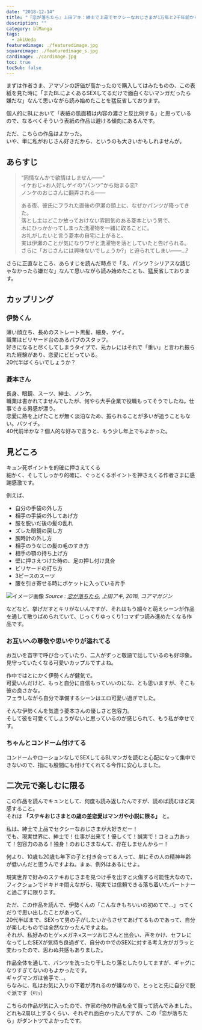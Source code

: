```yaml
---
date: "2018-12-14"
title: "『恋が落ちたら』上田アキ：紳士で上品でセクシーなおじさまが1万年と2千年前から大好きです！"
description: ""
category: blManga
tags:
  - akiUeda
featuredimage: ./featuredimage.jpg
squareimage: ./featuredimage_s.jpg
cardimage: ./cardimage.jpg
toc: true
tocSub: false
---
```



まずは作者さま、アマゾンの評価が高かったので購入してはみたものの、この表紙を見た時に「またBLによくあるSEXしてるだけで面白くないマンガだったら嫌だな」なんて思いながら読み始めたことを猛反省しております。

個人的にBLにおいて「表紙の肌面積は内容の濃さと反比例する」と思っているので、なるべくそういう表紙の作品は避ける傾向にあるんです。

ただ、こちらの作品はよかった。  
いや、単に私がおじさん好きだから、というのも大きいかもしれませんが。

<Amazon
  asin="B07JLGTN65"
  title="恋が落ちたら"
  url="https://www.amazon.co.jp/dp/B07JLGTN65?tag=muchimemo-22"
  author="上田アキ"
  rakuten="https://hb.afl.rakuten.co.jp/ichiba/1ce58288.c1901dcf.1ce58289.c2be2c6c/?pc=https%3A%2F%2Fitem.rakuten.co.jp%2Frakutenkobo-ebooks%2F2e87e85591393687bb8aa68afb4bd789%2F&link_type=hybrid_url&ut=eyJwYWdlIjoiaXRlbSIsInR5cGUiOiJoeWJyaWRfdXJsIiwic2l6ZSI6IjI0MHgyNDAiLCJuYW0iOjEsIm5hbXAiOiJyaWdodCIsImNvbSI6MSwiY29tcCI6ImxlZnQiLCJwcmljZSI6MCwiYm9yIjoxLCJjb2wiOjAsImJidG4iOjEsInByb2QiOjB9"
  renta="//ck.jp.ap.valuecommerce.com/servlet/referral?sid=3549505&pid=886731192&vc_url=https%3A%2F%2Frenta.papy.co.jp%2Frenta%2Fsc%2Ffrm%2Fitem%2F168622%2F%3Fref%3Dvc"
  cmoa="//ck.jp.ap.valuecommerce.com/servlet/referral?sid=3549505&pid=886731152&vc_url=https%3A%2F%2Fwww.cmoa.jp%2Ftitle%2F160585%2F%3F%2F%3Fcmoa%3Ditag01%26cmoa_pg%3D125%26itag01%3D"
  ebookjapan="//ck.jp.ap.valuecommerce.com/servlet/referral?sid=3549505&pid=886731133&vc_url=https%3A%2F%2Febookjapan.yahoo.co.jp%2Fbooks%2F499324%2FA002049543%2F%3Fdealerid%3D30064%26utm_source%3Dasp%26utm_medium%3Dvc%26utm_campaign%3Drate"
  honto="//ck.jp.ap.valuecommerce.com/servlet/referral?sid=3549505&pid=886731272&vc_url=https%3A%2F%2Fhonto.jp%2Febook%2Fpd_29585281.html%3Fpartnerid%3D02vc01"
/>

## あらすじ

<Blockquote srcName="恋が落ちたら" srcURL="https://www.amazon.co.jp/dp/B07JLGTN65?tag=muchimemo-22">
“同情なんかで欲情はしません——"<br />
イケおじ×お人好しゲイの“パンツ"から始まる恋?<br />
ノンケのおじさんに翻弄される——

ある夜、彼氏にフラれた直後の伊瀬の頭上に、なぜかパンツが降ってきた。<br />
落とし主はどこか放っておけない雰囲気のある菱本という男で、<br />
木にひっかかってしまった洗濯物を一緒に取ることに。<br />
お礼がしたいと言う菱本の自宅に上がると、<br />
実は伊瀬のことが気になりワザと洗濯物を落としていたと告げられる。<br />
さらに「おじさんには興味ないでしょうか?」と迫られてしまい——…?
</Blockquote>

さらに正直なところ、あらすじを読んだ時点で「え、パンツ？シリアスな話じゃなかったら嫌だな」なんて思いながら読み始めたことも、猛反省しております。

## カップリング

### 伊勢くん

薄い顔立ち、長めのストレート黒髪、細身、ゲイ。  
職業はビリヤード台のあるパブのスタッフ。  
好きになると尽くしてしまうタイプで、元カレにはそれで「重い」と言われ振られた経験があり、恋愛にビビっている。  
20代半ばくらいでしょうか？

### 菱本さん

長身、眼鏡、スーツ、紳士、ノンケ。  
職業は書かれてませんでしたが、何やら大手企業で役職もってそうでしたね。仕事できる男感が漂う。  
恋愛に熱を上げたことが無く淡泊なため、振られることが多いが追うこともない。バツイチ。  
40代前半かな？個人的な好みで言うと、もう少し年上でもよかった。

## 見どころ

キュン死ポイントを的確に押さえてくる  
細かく、そしてしっかり的確に、ぐっとくるポイントを押さえくる作者さまに感謝感激です。

例えば、

- 自分の手袋の外し方
- 相手の手袋の外してあげ方
- 服を脱いだ後の髪の乱れ
- ズレた眼鏡の戻し方
- 腕時計の外し方
- 相手のうなじの髪の毛のすき方
- 相手の顎の持ち上げ方
- 壁に押さえつけた時の、足の押し付け具合
- ビリヤードの打ち方
- 3ピースのスーツ
- 腰を引き寄せる時にポケットに入っている片手

![イメージ画像](./20181213053041.jpg)
_Source : [恋が落ちたら](https://www.amazon.co.jp/dp/B07JLGTN65?tag=muchimemo-22), 上田アキ, 2018, コアマガジン_

などなど、挙げだすとキリがないんですが、それはもう細々と萌えシーンが作品を通して散りばめられていて、じっくりゆっくり1コマずつ読み進めたくなる作品です。

### お互いへの尊敬や思いやりが溢れてる

お互いを苗字で呼び合っていたり、二人がずっと敬語で話しているのも好印象。  
見守っていたくなる可愛いカップルですよね。

作中ではとにかく伊勢くんが健気で。  
可愛いんだけど、もっと自分に自信もっていいのにな、とも思いますが、そこも彼の良さかな。  
フェラしながら自分で準備するシーンはエロ可愛い過ぎでした。

そんな伊勢くんを気遣う菱本さんの優しさと包容力。  
そして彼を可愛くてしょうがないと思っているのが感じられて、もう私が幸せです。

### ちゃんとコンドーム付けてる

コンドームやローションなしでSEXしてるBLマンガを読むと心配になって集中できないので、指にも股間にも付けてくれてる今作に安心しました。

## 二次元で楽しむに限る

この作品を読んでキュンとして、何度も読み返したんですが、読めば読むほど実感すること。  
それは **「ステキおじさまとの歳の差恋愛はマンガや小説に限る」** と。

私は、紳士で上品でセクシーなおじさまが大好きだー！  
でも、現実世界に、紳士で！仕事が出来て！優しくて！誠実で！コミュ力あって！包容力のある！独身！のおじさまなんて、存在しませんからー！

何より、10歳も20歳も年下の子と付き合ってる人って、単にその人の精神年齢が低いんだと思うんですよね。まぁ、例外はあるにせよ。

現実世界で好みのステキおじさまを見つけ手を出すと火傷する可能性大なので、フィクションでドキドキ悶えながら、現実では信頼できる落ち着いたパートナーと過ごすに限ります。

ただ、この作品を読んで、伊勢くんの「こんなきもちいいの初めてで…」ってくだりで思い出したことがあって。  
20代半ばまで、SEXって男の子がしたいからさせてあげてるものであって、自分が楽しむものでは全然なかったんですよね。  
それが、私好みのヒゲ×メガネ×スーツおじさんと出会い、声をかけ、セフレになってしたSEXが気持ち良過ぎて、自分の中でのSEXに対する考え方がガラッと変わったので、思わぬ共感もありました。

作品全体を通して、パンツを洗ったり干したり落としたりしてますが、ギャグになりすぎてないのもよかったです。  
ギャグマンガは苦手で…。  
ちなみに、私はお気に入りの下着が汚れるのが嫌なので、とっとと先に自分で脱ぐ派です（ｷﾘｯ）

こちらの作品が気に入ったので、作家の他の作品も全て買って読んでみました。  
どれも2周以上するくらい、それぞれ面白かったんですが、この「恋が落ちたら」がダントツでよかったです。

<Amazon
  asin="B07JLGTN65"
  title="恋が落ちたら"
  url="https://www.amazon.co.jp/dp/B07JLGTN65?tag=muchimemo-22"
  author="上田アキ"
  rakuten="https://hb.afl.rakuten.co.jp/ichiba/1ce58288.c1901dcf.1ce58289.c2be2c6c/?pc=https%3A%2F%2Fitem.rakuten.co.jp%2Frakutenkobo-ebooks%2F2e87e85591393687bb8aa68afb4bd789%2F&link_type=hybrid_url&ut=eyJwYWdlIjoiaXRlbSIsInR5cGUiOiJoeWJyaWRfdXJsIiwic2l6ZSI6IjI0MHgyNDAiLCJuYW0iOjEsIm5hbXAiOiJyaWdodCIsImNvbSI6MSwiY29tcCI6ImxlZnQiLCJwcmljZSI6MCwiYm9yIjoxLCJjb2wiOjAsImJidG4iOjEsInByb2QiOjB9"
  renta="//ck.jp.ap.valuecommerce.com/servlet/referral?sid=3549505&pid=886731192&vc_url=https%3A%2F%2Frenta.papy.co.jp%2Frenta%2Fsc%2Ffrm%2Fitem%2F168622%2F%3Fref%3Dvc"
  cmoa="//ck.jp.ap.valuecommerce.com/servlet/referral?sid=3549505&pid=886731152&vc_url=https%3A%2F%2Fwww.cmoa.jp%2Ftitle%2F160585%2F%3F%2F%3Fcmoa%3Ditag01%26cmoa_pg%3D125%26itag01%3D"
  ebookjapan="//ck.jp.ap.valuecommerce.com/servlet/referral?sid=3549505&pid=886731133&vc_url=https%3A%2F%2Febookjapan.yahoo.co.jp%2Fbooks%2F499324%2FA002049543%2F%3Fdealerid%3D30064%26utm_source%3Dasp%26utm_medium%3Dvc%26utm_campaign%3Drate"
  honto="//ck.jp.ap.valuecommerce.com/servlet/referral?sid=3549505&pid=886731272&vc_url=https%3A%2F%2Fhonto.jp%2Febook%2Fpd_29585281.html%3Fpartnerid%3D02vc01"
/>

